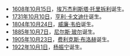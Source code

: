 *[[1608年|1608年]][[10月15日|10月15日]]，[[埃万杰利斯塔·托里拆利|埃万杰利斯塔·托里拆利]]诞生。
*[[1731年|1731年]][[10月10日|10月10日]]，[[亨利·卡文迪什|亨利·卡文迪什]]诞生。
*[[1804年|1804年]][[10月24日|10月24日]]，[[威廉·韦伯|威廉·韦伯]]诞生。
*[[1885年|1885年]][[10月7日|10月7日]]，[[尼尔斯·玻尔|尼尔斯·玻尔]]诞生。
*[[1905年|1905年]][[10月23日|10月23日]]，[[费利克斯·布洛赫|费利克斯·布洛赫]]诞生。
*[[1922年|1922年]][[10月1日|10月1日]]，[[杨振宁|杨振宁]]诞生。